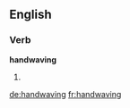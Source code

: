 ==English==

===Verb===
'''handwaving'''

# {{third-person singular of|[[handwave]]}}

[[de:handwaving]]
[[fr:handwaving]]